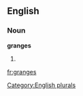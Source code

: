 
==English==

===Noun===
'''granges'''

# {{plural of|[[grange]]}}

[[Category:English plurals]]

[[fr:granges]]